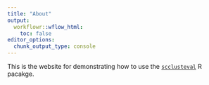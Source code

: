 ```yaml
---
title: "About"
output:
  workflowr::wflow_html:
    toc: false
editor_options:
  chunk_output_type: console
---
```


This is the website for demonstrating how to use the [`scclusteval`](https://github.com/crazyhottommy/scclusteval) R pacakge.

